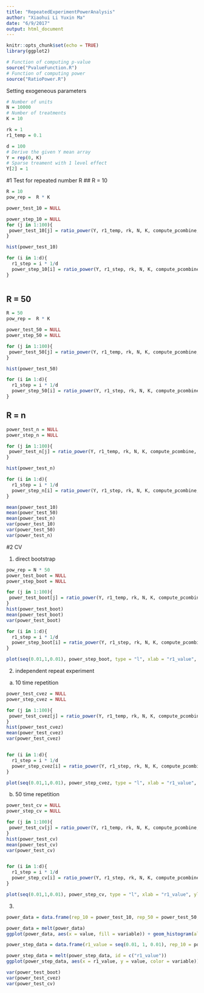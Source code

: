 ```yaml
---
title: "RepeatedExperimentPowerAnalysis"
author: "Xiaohui Li Yuxin Ma"
date: "6/9/2017"
output: html_document
---
```


```r
knitr::opts_chunk$set(echo = TRUE)
library(ggplot2)

# Function of computing p-value
source("PvalueFunction.R")
# Function of computing power
source("RatioPower.R")
```

Setting exogeneous parameters
```r
# Number of units 
N = 10000
# Number of treatments
K = 10

rk = 1
r1_temp = 0.1

d = 100
# Derive the given Y mean array 
Y = rep(0, K)
# Sparse treament with 1 level effect
Y[2] = 1
```

#1 Test for repeated number R
## R = 10
```r
R = 10 
pow_rep =  R * K 

power_test_10 = NULL

power_step_10 = NULL
for (j in 1:100){
 power_test_10[j] = ratio_power(Y, r1_temp, rk, N, K, compute_pcombine, compute_power, power_rep = pow_rep)
}

hist(power_test_10)

for (i in 1:d){
  r1_step = i * 1/d 
  power_step_10[i] = ratio_power(Y, r1_step, rk, N, K, compute_pcombine, compute_power)
}



```

## R = 50
```r
R = 50 
pow_rep =  R * K

power_test_50 = NULL
power_step_50 = NULL

for (j in 1:100){
 power_test_50[j] = ratio_power(Y, r1_temp, rk, N, K, compute_pcombine, compute_power, power_rep = pow_rep)
}

hist(power_test_50)

for (i in 1:d){
  r1_step = i * 1/d 
  power_step_50[i] = ratio_power(Y, r1_step, rk, N, K, compute_pcombine, compute_power, power_rep = pow_rep)
}

```

## R = n
```r
power_test_n = NULL
power_step_n = NULL

for (j in 1:100){
 power_test_n[j] = ratio_power(Y, r1_temp, rk, N, K, compute_pcombine, compute_power)
}

hist(power_test_n)

for (i in 1:d){
  r1_step = i * 1/d 
  power_step_n[i] = ratio_power(Y, r1_step, rk, N, K, compute_pcombine, compute_power)
}

```


```r
mean(power_test_10)
mean(power_test_50)
mean(power_test_n)
var(power_test_10)
var(power_test_50)
var(power_test_n)


```

#2 CV

1) direct bootstrap
```r
pow_rep = N * 50
power_test_boot = NULL
power_step_boot = NULL

for (j in 1:100){
 power_test_boot[j] = ratio_power(Y, r1_temp, rk, N, K, compute_pcombine, compute_power, power_rep = pow_rep)
}
hist(power_test_boot)
mean(power_test_boot)
var(power_test_boot)

for (i in 1:d){
  r1_step = i * 1/d 
  power_step_boot[i] = ratio_power(Y, r1_step, rk, N, K, compute_pcombine, compute_power, power_rep = pow_rep)
}

plot(seq(0.01,1,0.01), power_step_boot, type = "l", xlab = "r1_value", ylab ="power", main = "Power with increasing r1 given 50 repeated bootstrap experiments")

```

2) independent repeat experiment
a. 10 time repetition
```r
power_test_cvez = NULL
power_step_cvez = NULL

for (j in 1:100){
 power_test_cvez[j] = ratio_power(Y, r1_temp, rk, N, K, compute_pcombine, compute_power, knum = 10)
}
hist(power_test_cvez)
mean(power_test_cvez)
var(power_test_cvez)


for (i in 1:d){
  r1_step = i * 1/d 
  power_step_cvez[i] = ratio_power(Y, r1_step, rk, N, K, compute_pcombine, compute_power, knum = 10)
}

plot(seq(0.01,1,0.01), power_step_cvez, type = "l", xlab = "r1_value", ylab ="power", main = "Power with increasing r1 given 10 repeated CV experiments")
```

b. 50 time repetition 
```r

power_test_cv = NULL
power_step_cv = NULL

for (j in 1:100){
 power_test_cv[j] = ratio_power(Y, r1_temp, rk, N, K, compute_pcombine, compute_power, knum = 50)
}
hist(power_test_cv)
mean(power_test_cv)
var(power_test_cv)


for (i in 1:d){
  r1_step = i * 1/d 
  power_step_cv[i] = ratio_power(Y, r1_step, rk, N, K, compute_pcombine, compute_power, knum = 50)
}

plot(seq(0.01,1,0.01), power_step_cv, type = "l", xlab = "r1_value", ylab ="power", main = "Power with increasing r1 given 50 repeated CV experiments")


```

3)
```r
power_data = data.frame(rep_10 = power_test_10, rep_50 = power_test_50, rep_n = power_test_50, boot_50 = power_test_boot, cv_10 = power_test_cvez, cv_50 = power_test_cv)

power_data = melt(power_data)
ggplot(power_data, aes(x = value, fill = variable)) + geom_histogram(alpha = 0.4, position = "identity") + ggtitle("Power histogram given different repetition time")

```

```r
power_step_data = data.frame(r1_value = seq(0.01, 1, 0.01), rep_10 = power_step_10, rep_50 = power_step_50, rep_n = power_step_50, boot_50 = power_step_boot, cv_10 = power_step_cvez, cv_50 = power_step_cv)

power_step_data = melt(power_step_data, id = c("r1_value"))
ggplot(power_step_data, aes(x = r1_value, y = value, color = variable)) + geom_line(size = 0.8) + labs(x = "r1_value", y ="power") + scale_x_continuous(limits = c(0,0.3)) + ggtitle("Power curve given different experiment repetition")
```

```r
var(power_test_boot)
var(power_test_cvez)
var(power_test_cv)
```

